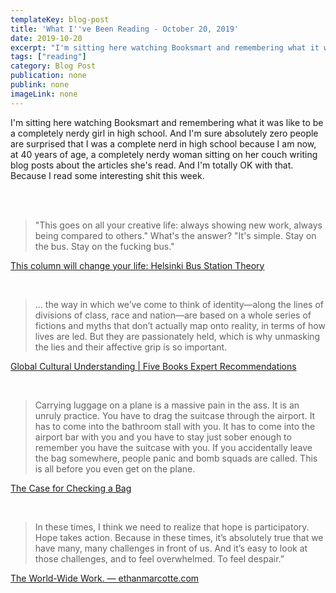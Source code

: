 ```yaml
---
templateKey: blog-post
title: 'What I''ve Been Reading - October 20, 2019'
date: 2019-10-20
excerpt: "I'm sitting here watching Booksmart and remembering what it was like to be a completely nerdy girl in high school. And I'm sure absolutely zero people are surprised that I was a complete nerd in high school because I am now, at 40 years of age, a completely nerdy woman sitting on her couch writing blog posts about the articles she's read. And I'm totally OK with that. Because I read some interesting shit this week."
tags: ["reading"]
category: Blog Post
publication: none
publink: none
imageLink: none
---
```


I'm sitting here watching Booksmart and remembering what it was like to be a completely nerdy girl in high school. And I'm sure absolutely zero people are surprised that I was a complete nerd in high school because I am now, at 40 years of age, a completely nerdy woman sitting on her couch writing blog posts about the articles she's read. And I'm totally OK with that. Because I read some interesting shit this week.

<br />
<br />

>"This goes on all your creative life: always showing new work, always being compared to others." What's the answer? "It's simple. Stay on the bus. Stay on the fucking bus."


[This column will change your life: Helsinki Bus Station Theory](http://www.theguardian.com/lifeandstyle/2013/feb/23/change-life-helsinki-bus-station-theory)

<br />

>... the way in which we’ve come to think of identity—along the lines of divisions of class, race and nation—are based on a whole series of fictions and myths that don’t actually map onto reality, in terms of how lives are led. But they are passionately held, which is why unmasking the lies and their affective grip is so important.


[Global Cultural Understanding | Five Books Expert Recommendations](https://fivebooks.com/best-books/global-cultural-understanding-ash-amin/)

<br />

>Carrying luggage on a plane is a massive pain in the ass. It is an unruly practice. You have to drag the suitcase through the airport. It has to come into the bathroom stall with you. It has to come into the airport bar with you and you have to stay just sober enough to remember you have the suitcase with you. If you accidentally leave the bag somewhere, people panic and bomb squads are called. This is all before you even get on the plane.


[The Case for Checking a Bag](https://gay.medium.com/the-case-for-checking-a-bag-b0f92968a852)

<br />

>In these times, I think we need to realize that hope is participatory. Hope takes action. Because in these times, it’s absolutely true that we have many, many challenges in front of us. And it’s easy to look at those challenges, and to feel overwhelmed. To feel despair.”


[The World-Wide Work. — ethanmarcotte.com](https://ethanmarcotte.com/wrote/the-world-wide-work/)

